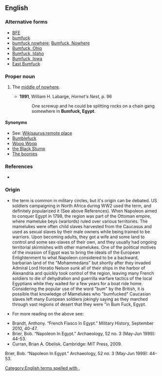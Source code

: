 ==English==

===Alternative forms===
* [[BFE]]
* [[bumfuck]]
* [[bumfuck nowhere]]; [[Bumfuck, Nowhere]]
* [[Bumfuck, Ohio]]
* [[Bumfuck, Idaho]]
* [[Bumfuck, Iowa]]
* [[East Bumfuck]]

===Proper noun===
{{en-proper noun|head=[[bumfuck|Bumfuck]], [[Egypt]]}}

# {{label|en|vulgar|idiomatic|US|originally|military slang}} The [[middle of nowhere]].
#* '''1991''', William H. Labarge, ''Hornet's Nest'', p. 96
#*: One screwup and he could be splitting rocks on a chain gang somewhere in '''Bumfuck, Egypt'''.

====Synonyms====
* See: [[Wikisaurus:remote place]]
* [[Bumblefuck]]
* [[Woop Woop]] {{qualifier|Australia}}
* [[the Black Stump]] {{qualifier|Australia}}
* [[The boonies]]

===References===
* {{cite-book|author=Elting, John R., Dan Cragg, Ernest Deal|year=1984|title=A Dictionary of Soldier Talk|location=New York|publisher=Scribner|page=43}}

[[Category:English terms spelled with ,]]

===Origin===

*the term is common in military circles, but it's origin can be debated. US soldiers campaigning in North Africa during WW2 used the term, and definitely popularized it (See above References). When Napoleon aimed to conquer Egypt in 1798, the region was part of the Ottoman empire, where mameluke beys (warlords) ruled over various territories. The mamelukes were often child slaves harvested from the Caucasus and used as sexual slaves by their male owners while being trained to be warriors. Upon becoming adults, they got a wife and some land to control and some sex-slaves of their own, and they usually had ongoing territorial skirmishes with other mamelukes. One of the political motives of the invasion of Egypt was to bring the ideals of the European Enlightenment to what Napoleon considered to be a backward, barbarian land of the "Mohammedans" but shortly after they invaded Admiral Lord Horatio Nelson sunk all of their ships in the harbor of Alexandria and quickly took control of the region, leaving many French soldiers to die of dehydration and guerrilla warfare tactics of the local Egyptians while they waited for a few years for a boat ride home. Considering the popular use of the word "bum" by the British, it is possible that knowledge of Mamelukes who "bumfucked" Caucasian slaves left many European soldiers jokingly saying as they marched through vast regions of desert that they were "in Bum Fuck, Egypt.

*For more reading on the above see: 

*Brandt, Anthony. “French Fiasco In Egypt.” Military History, September 2010, 40-47. 
*Brier, Bob. “Napoleon In Egypt.” Archaeology, 52 no. 3 (May-Jun 1999): 44-53.
*Curran, Brian A. Obelisk. Cambridge: MIT Press, 2009. 



Brier, Bob. “Napoleon In Egypt.” Archaeology, 52 no. 3 (May-Jun 1999): 44-53.